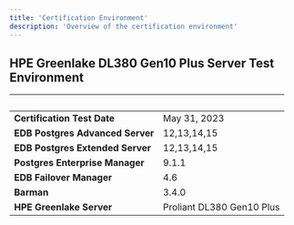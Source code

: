 ```yaml
---
title: 'Certification Environment'
description: 'Overview of the certification environment'
---
```


## HPE Greenlake DL380 Gen10 Plus Server Test Environment
|  &nbsp;    | &nbsp; |
| ----------- | ----------- |
| **Certification Test Date**      |   May 31, 2023       |
| **EDB Postgres Advanced Server**  |  12,13,14,15     |
| **EDB Postgres Extended Server**  |  12,13,14,15     |
| **Postgres Enterprise Manager**      |  9.1.1      |
| **EDB Failover Manager**      |  4.6      |
| **Barman**      |  3.4.0      |
| **HPE Greenlake Server**  |  Proliant DL380 Gen10 Plus    |